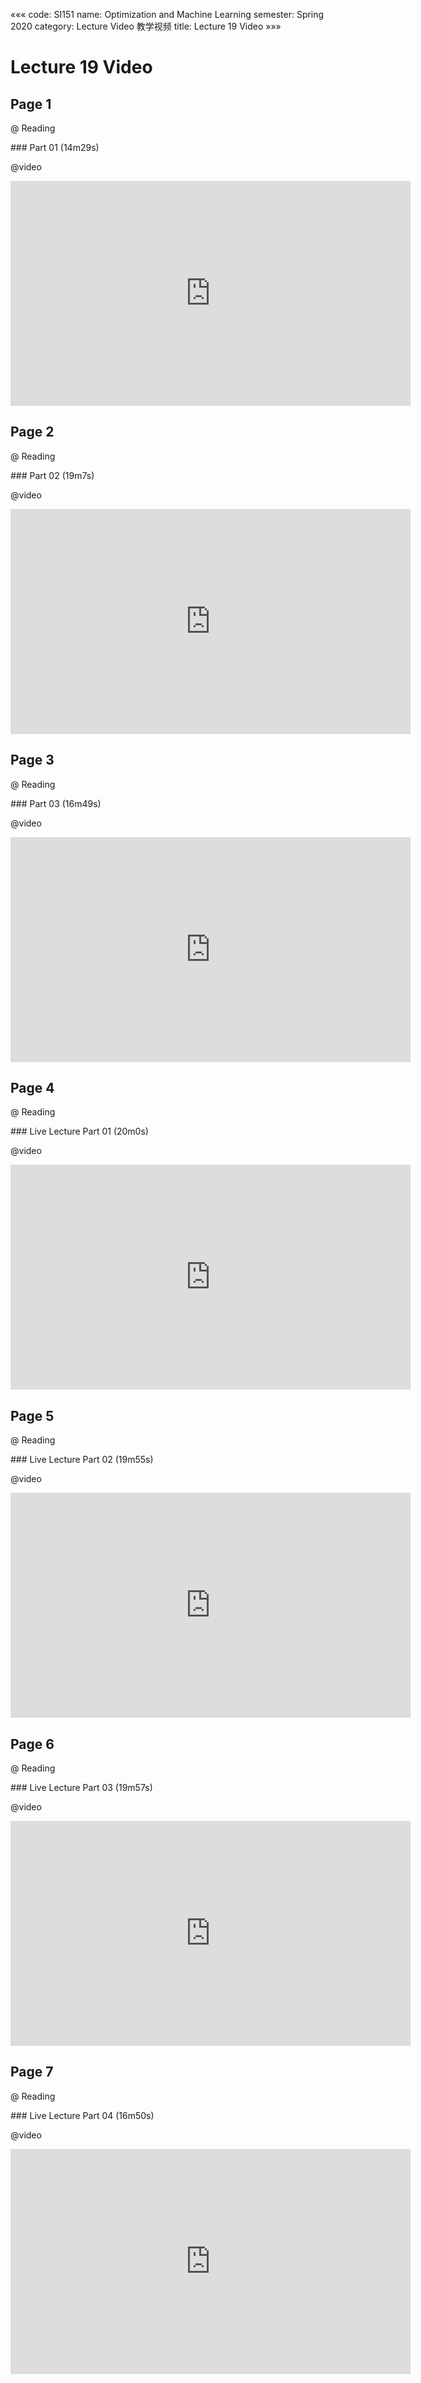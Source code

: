 «««
code: SI151
name: Optimization and Machine Learning
semester: Spring 2020
category: Lecture Video 教学视频
title: Lecture 19 Video
»»»

# Lecture 19 Video

## Page 1

@ Reading

<div class="markdown-body">
### Part 01 (14m29s)
</div>

@video

<iframe src="https://watchsb.com/e/ukvbanvbty7c.html" frameborder=0 marginwidth=0 marginheight=0 scrolling=no width=640 height=360 allowfullscreen></iframe>


## Page 2

@ Reading

<div class="markdown-body">
### Part 02 (19m7s)
</div>

@video

<iframe src="https://watchsb.com/e/i5gmevmnk9ot.html" frameborder=0 marginwidth=0 marginheight=0 scrolling=no width=640 height=360 allowfullscreen></iframe>


## Page 3

@ Reading

<div class="markdown-body">
### Part 03 (16m49s)
</div>

@video

<iframe src="https://watchsb.com/e/i27kt6g6h5d7.html" frameborder=0 marginwidth=0 marginheight=0 scrolling=no width=640 height=360 allowfullscreen></iframe>


## Page 4

@ Reading

<div class="markdown-body">
### Live Lecture Part 01 (20m0s)
</div>

@video

<iframe src="https://watchsb.com/e/bkvjkmsqepoa.html" frameborder=0 marginwidth=0 marginheight=0 scrolling=no width=640 height=360 allowfullscreen></iframe>


## Page 5

@ Reading

<div class="markdown-body">
### Live Lecture Part 02 (19m55s)
</div>

@video

<iframe src="https://watchsb.com/e/6v9vwbqpry8u.html" frameborder=0 marginwidth=0 marginheight=0 scrolling=no width=640 height=360 allowfullscreen></iframe>


## Page 6

@ Reading

<div class="markdown-body">
### Live Lecture Part 03 (19m57s)
</div>

@video

<iframe src="https://watchsb.com/e/23ylkkupga57.html" frameborder=0 marginwidth=0 marginheight=0 scrolling=no width=640 height=360 allowfullscreen></iframe>


## Page 7

@ Reading

<div class="markdown-body">
### Live Lecture Part 04 (16m50s)
</div>

@video

<iframe src="https://watchsb.com/e/re9cp73j67h7.html" frameborder=0 marginwidth=0 marginheight=0 scrolling=no width=640 height=360 allowfullscreen></iframe>


